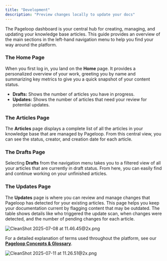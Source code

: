 ```yaml
---
title: "Development"
description: "Preview changes locally to update your docs"
---
```


The Pageloop dashboard is your central hub for creating, managing, and updating your knowledge base articles. This guide provides an overview of the main sections in the left-hand navigation menu to help you find your way around the platform.

### **The Home Page**

When you first log in, you land on the **Home** page. It provides a personalized overview of your work, greeting you by name and summarizing key metrics to give you a quick snapshot of your content status.

- **Drafts:** Shows the number of articles you have in progress.
- **Updates:** Shows the number of articles that need your review for potential updates.

### **The Articles Page**

The **Articles** page displays a complete list of all the articles in your knowledge base that are managed by Pageloop. From this central view, you can see the status, creator, and creation date for each article.

### **The Drafts Page**

Selecting **Drafts** from the navigation menu takes you to a filtered view of all your articles that are currently in draft status. From here, you can easily find and continue working on your unfinished articles.

### **The Updates Page**

The **Updates** page is where you can review and manage changes that Pageloop has detected for your existing articles. This page helps you keep your documentation current by flagging content that may be outdated. The table shows details like who triggered the update scan, when changes were detected, and the number of pending changes for each article.

![CleanShot 2025-07-08 at 11.46.45@2x.png](/images/CleanShot2025-07-08at11.46.45@2x.png)

For a detailed explanation of terms used throughout the platform, see our [**<u>Pageloop Concepts & Glossary</u>**](https://pageloop-help.zendesk.com/hc/en-us/articles/36764859604753-Pageloop-Concepts-Glossary).

![CleanShot 2025-07-11 at 11.26.51@2x.png](/images/CleanShot2025-07-11at11.26.51@2x.png)